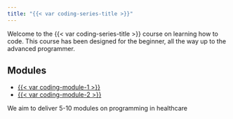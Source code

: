 ```yaml
---
title: "{{< var coding-series-title >}}"
---
```


Welcome to the {{< var coding-series-title >}} course on learning how to code. This course has been designed for the beginner, all the way up to the advanced programmer.

## Modules

* [{{< var coding-module-1 >}}](module-1/index.qmd)
* [{{< var coding-module-2 >}}](module-2/index.qmd)

We aim to deliver 5-10 modules on programming in healthcare

